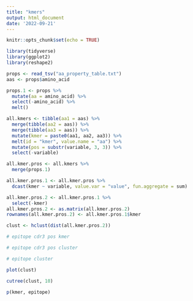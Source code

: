 ```yaml
---
title: "kmers"
output: html_document
date: '2022-09-21'
---
```


```r
knitr::opts_chunk$set(echo = TRUE)

library(tidyverse)
library(ggplot2)
library(reshape2)
```

```r
props <- read_tsv("aa_property_table.txt")
aas <- props$amino_acid

props.1 <- props %>%
  mutate(aa = amino_acid) %>%
  select(-amino_acid) %>%
  melt()
```

```r
all.kmers <- tibble(aa1 = aas) %>% 
  merge(tibble(aa2 = aas)) %>% 
  merge(tibble(aa3 = aas)) %>%
  mutate(kmer = paste0(aa1, aa2, aa3)) %>%
  melt(id = "kmer", value.name = "aa") %>%
  mutate(pos = substr(variable, 3, 3)) %>%
  select(-variable)
```

```r
all.kmer.pros <- all.kmers %>%
  merge(props.1)
```

```r
all.kmer.pros.1 <- all.kmer.pros %>%
  dcast(kmer ~ variable, value.var = "value", fun.aggregate = sum)
```

```r
all.kmer.pros.2 <- all.kmer.pros.1 %>%
  select(-kmer)
all.kmer.pros.2 <- as.matrix(all.kmer.pros.2)
rownames(all.kmer.pros.2) <- all.kmer.pros.1$kmer

clust <- hclust(dist(all.kmer.pros.2))
```


```r
# epitope cdr3 pos kmer

# epitope cdr3 pos cluster

# epitope cluster
```

```r
plot(clust)

cutree(clust, 10)
```

```r
p(kmer, epitope)
```